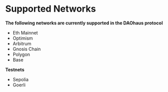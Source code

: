 # Supported Networks

**The following networks are currently supported in the DAOhaus protocol**

- Eth Mainnet
- Optimism
- Arbitrum
- Gnosis Chain
- Polygon
- Base

**Testnets**

- Sepolia
- Goerli
